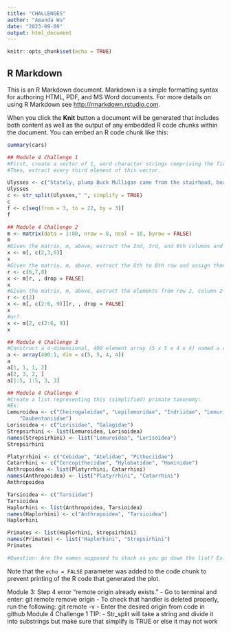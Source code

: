 ```yaml
---
title: "CHALLENGES"
author: "Amanda Wu"
date: "2023-09-09"
output: html_document
---
```


```r
knitr::opts_chunk$set(echo = TRUE)
```

## R Markdown

This is an R Markdown document. Markdown is a simple formatting syntax for authoring HTML, PDF, and MS Word documents. For more details on using R Markdown see <http://rmarkdown.rstudio.com>.

When you click the **Knit** button a document will be generated that includes both content as well as the output of any embedded R code chunks within the document. You can embed an R code chunk like this:

```r
summary(cars)
```

```r
## Module 4 Challenge 1
#First, create a vector of 1, word character strings comprising the first line of the novel Ulysses, by James Joyce: “Stately, plump Buck Mulligan came from the stairhead, bearing a bowl of lather on which a mirror and a razor lay crossed.”
#Then, extract every third element of this vector.

Ulysses <- c("Stately, plump Buck Mulligan came from the stairhead, bearing a bowl of lather on which a mirror and a razor lay crossed.")
Ulysses
c <- str_split(Ulysses," ", simplify = TRUE)
c
f <- c[seq(from = 3, to = 22, by = 3)] 
f

```
```r
## Module 4 Challenge 2
m <- matrix(data = 1:80, nrow = 8, ncol = 10, byrow = FALSE)
m
#Given the matrix, m, above, extract the 2nd, 3rd, and 6th columns and assign them to the variable x
x <- m[, c(2,3,6)]
x
#Given the matrix, m, above, extract the 6th to 8th row and assign them to the variable x
r <- c(6,7,8)
x <- m[r, , drop = FALSE]
x
#Given the matrix, m, above, extract the elements from row 2, column 2 to row 6, column 9 and assign them to the variable x
r <- c(2)
x <- m[, c(2:6, 9)][r, , drop = FALSE]
x
#or?
x <- m[2, c(2:6, 9)]
x
```
```r
## Module 4 Challenge 3 
#Construct a 4-dimensional, 400 element array (5 x 5 x 4 x 4) named a consisting of the numbers 400 to 1 (i.e., a descending series)
a <- array(400:1, dim = c(5, 5, 4, 4))
a
a[1, 1, 1, 2]
a[2, 3, 2, ]
a[1:5, 1:5, 3, 3]
```
```r
## Module 4 Challenge 4
#Create a list representing this (simplified) primate taxonomy: 
#Ex:
Lemuroidea <- c("Cheirogaleidae", "Lepilemuridae", "Indriidae", "Lemuridae",
    "Daubentoniidae")
Lorisoidea <- c("Lorisidae", "Galagidae")
Strepsirhini <- list(Lemuroidea, Lorisoidea)
names(Strepsirhini) <- list("Lemuroidea", "Lorisoidea")
Strepsirhini

Platyrrhini <- c("Cebidae", "Atelidae", "Pitheciidae")
Catarrhini <- c("Cercopithecidae", "Hylobatidae", "Hominidae")
Anthropoidea <- list(Platyrrhini, Catarrhini)
names(Anthropoidea) <- list("Platyrrhini", "Catarrhini")
Anthropoidea

Tarsioidea <- c("Tarsiidae")
Tarsioidea
Haplorhini <- list(Anthropoidea, Tarsioidea)
names(Haplorhini) <- c("Anthropoidea", "Tarsioidea")
Haplorhini

Primates <- list(Haplorhini, Strepsirhini)
names(Primates) <- list("Haplorhini", "Strepsirhini")
Primates 

#Question: Are the names supposed to stack as you go down the list? Ex: $Strepsirhini$Lemuroidea 
```



Note that the `echo = FALSE` parameter was added to the code chunk to prevent printing of the R code that generated the plot.

Module 3: Step 4 error "remote origin already exists."
- Go to terminal and enter: git remote remove origin
- To check that handler is deleted properly, run the following: git remote -v
- Enter the desired origin from code in github
Module 4 Challenge 1 TIP: 
- Str_split will take a string and divide it into substrings but make sure that simplify is TRUE or else it may not work

